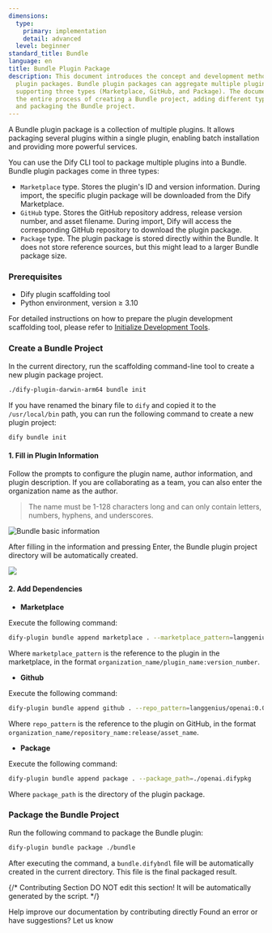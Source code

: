 ```yaml
---
dimensions:
  type:
    primary: implementation
    detail: advanced
  level: beginner
standard_title: Bundle
language: en
title: Bundle Plugin Package
description: This document introduces the concept and development method of Bundle
  plugin packages. Bundle plugin packages can aggregate multiple plugins together,
  supporting three types (Marketplace, GitHub, and Package). The document details
  the entire process of creating a Bundle project, adding different types of dependencies,
  and packaging the Bundle project.
---
```


A Bundle plugin package is a collection of multiple plugins. It allows packaging several plugins within a single plugin, enabling batch installation and providing more powerful services.

You can use the Dify CLI tool to package multiple plugins into a Bundle. Bundle plugin packages come in three types:

*   `Marketplace` type. Stores the plugin's ID and version information. During import, the specific plugin package will be downloaded from the Dify Marketplace.
*   `GitHub` type. Stores the GitHub repository address, release version number, and asset filename. During import, Dify will access the corresponding GitHub repository to download the plugin package.
*   `Package` type. The plugin package is stored directly within the Bundle. It does not store reference sources, but this might lead to a larger Bundle package size.

### Prerequisites

*   Dify plugin scaffolding tool
*   Python environment, version ≥ 3.10

For detailed instructions on how to prepare the plugin development scaffolding tool, please refer to [Initialize Development Tools](/plugin_dev_en/0221-initialize-development-tools.en).

### Create a Bundle Project

In the current directory, run the scaffolding command-line tool to create a new plugin package project.

```bash
./dify-plugin-darwin-arm64 bundle init
```

If you have renamed the binary file to `dify` and copied it to the `/usr/local/bin` path, you can run the following command to create a new plugin project:

```bash
dify bundle init
```

#### 1. Fill in Plugin Information

Follow the prompts to configure the plugin name, author information, and plugin description. If you are collaborating as a team, you can also enter the organization name as the author.

> The name must be 1-128 characters long and can only contain letters, numbers, hyphens, and underscores.

![Bundle basic information](https://assets-docs.dify.ai/2024/12/03a1c4cdc72213f09523eb1b40832279.png)

After filling in the information and pressing Enter, the Bundle plugin project directory will be automatically created.

![](https://assets-docs.dify.ai/2024/12/356d1a8201fac3759bf01ee64e79a52b.png)

#### 2. Add Dependencies

*   **Marketplace**

Execute the following command:

```bash
dify-plugin bundle append marketplace . --marketplace_pattern=langgenius/openai:0.0.1
```

Where `marketplace_pattern` is the reference to the plugin in the marketplace, in the format `organization_name/plugin_name:version_number`.

*   **Github**

Execute the following command:

```bash
dify-plugin bundle append github . --repo_pattern=langgenius/openai:0.0.1/openai.difypkg
```

Where `repo_pattern` is the reference to the plugin on GitHub, in the format `organization_name/repository_name:release/asset_name`.

*   **Package**

Execute the following command:

```bash
dify-plugin bundle append package . --package_path=./openai.difypkg
```

Where `package_path` is the directory of the plugin package.

### Package the Bundle Project

Run the following command to package the Bundle plugin:

```bash
dify-plugin bundle package ./bundle
```

After executing the command, a `bundle.difybndl` file will be automatically created in the current directory. This file is the final packaged result.

{/*
Contributing Section
DO NOT edit this section!
It will be automatically generated by the script.
*/}

<CardGroup cols="2">
    <Card
        title="Edit this page"
        icon="pen-to-square"
        href="https://github.com/langgenius/dify-docs-mintlify/edit/main/plugin_dev_en/9241-bundle.en.mdx"
    >
        Help improve our documentation by contributing directly
    </Card>
    <Card
        title="Report an issue"
        icon="github"
        href="https://github.com/langgenius/dify-docs-mintlify/issues/new?title=Documentation%20Issue%3A%20bundle&body=%23%23%20Issue%20Description%0A%3C%21--%20Please%20briefly%20describe%20the%20issue%20you%20found%20--%3E%0A%0A%23%23%20Page%20Link%0Ahttps%3A%2F%2Fgithub.com%2Flanggenius%2Fdify-docs-mintlify%2Fblob%2Fmain%2Fplugin_dev_en%2F9241-bundle.en.mdx%0A%0A%23%23%20Suggested%20Changes%0A%3C%21--%20If%20you%20have%20specific%20suggestions%20for%20changes%2C%20please%20describe%20them%20here%20--%3E%0A%0A%3C%21--%20Thank%20you%20for%20helping%20improve%20our%20documentation%21%20--%3E"
    >
        Found an error or have suggestions? Let us know
    </Card>
</CardGroup>
